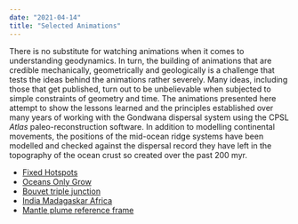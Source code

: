 ```yaml
---
date: "2021-04-14"
title: "Selected Animations"
---
```

There is no substitute for watching animations when it comes to understanding geodynamics. In turn, the building of animations that are credible mechanically, geometrically and geologically is a challenge that tests the ideas behind the animations rather severely. Many ideas, including those that get published, turn out to be unbelievable when subjected to simple constraints of geometry and time.  The animations presented here attempt to show the lessons learned and the principles established over many years of working with the Gondwana dispersal system using the CPSL *Atlas* paleo-reconstruction software. In addition to modelling continental movements, the positions of the mid-ocean ridge systems have been modelled and checked against the dispersal record they have left in the topography of the ocean crust so created over the past 200 myr.

* [Fixed Hotspots](/gondwana)
* [Oceans Only Grow](/gondwana)
* [Bouvet triple junction](/gondwana)
* [India Madagaskar Africa](/gondwana)
* [Mantle plume reference frame](/gondwana)
